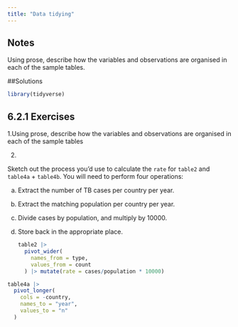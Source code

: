 ```yaml
---
title: "Data tidying"
---
```


## Notes

Using prose, describe how the variables and observations are organised in each of the sample tables.


##Solutions


```r
library(tidyverse)
```

## 6.2.1 Exercises

1.Using prose, describe how the variables and observations are organised in each of the sample tables

2.  

Sketch out the process you'd use to calculate the `rate` for `table2` and `table4a` + `table4b`. You will need to perform four operations:

a.  Extract the number of TB cases per country per year.

b.  Extract the matching population per country per year.

c.  Divide cases by population, and multiply by 10000.

d.  Store back in the appropriate place.

    ```r

    table2 |>
      pivot_wider(
        names_from = type,
        values_from = count
      ) |> mutate(rate = cases/population * 10000)
    ```

```r

table4a |>
  pivot_longer(
    cols = -country,
    names_to = "year",
    values_to = "n"
  )

```
